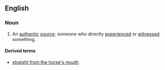 ==English==

===Noun===
{{en-noun|head=[[horse]]'s [[mouth]]|horses' mouths}}

# {{lb|en|idiomatic}} An [[authentic]] [[source]]; someone who directly [[experienced]] or [[witnessed]] something.

====Derived terms====
* [[straight from the horse's mouth]]